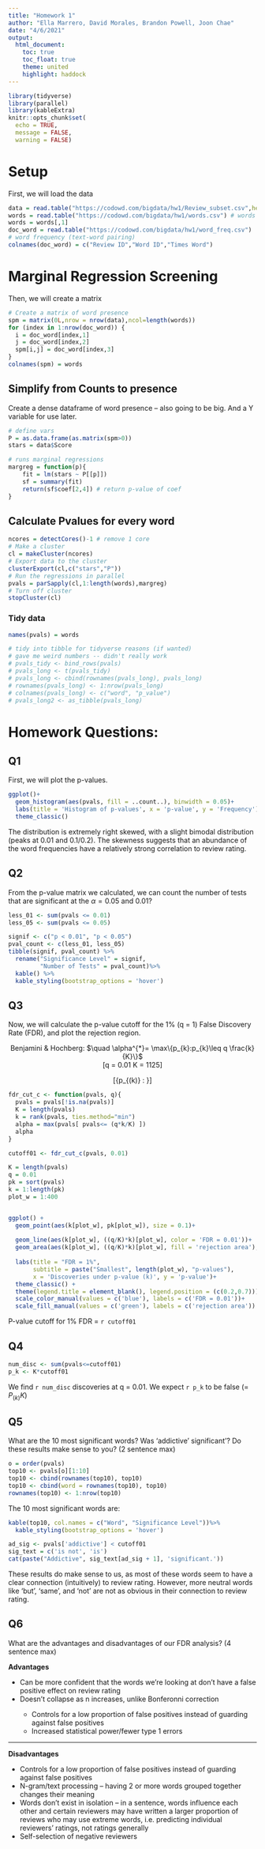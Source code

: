```yaml
---
title: "Homework 1"
author: "Ella Marrero, David Morales, Brandon Powell, Joon Chae"
date: "4/6/2021"
output: 
  html_document:
    toc: true 
    toc_float: true
    theme: united
    highlight: haddock
---
```


```r
library(tidyverse)
library(parallel)
library(kableExtra)
knitr::opts_chunk$set(
  echo = TRUE,
  message = FALSE,
  warning = FALSE) 
```

# Setup
First, we will load the data
```r
data = read.table("https://codowd.com/bigdata/hw1/Review_subset.csv",header=TRUE) # reviews
words = read.table("https://codowd.com/bigdata/hw1/words.csv") # words
words = words[,1]
doc_word = read.table("https://codowd.com/bigdata/hw1/word_freq.csv") 
# word frequency (text-word pairing)
colnames(doc_word) = c("Review ID","Word ID","Times Word")
```

# Marginal Regression Screening
Then, we will create a  matrix 
```r
# Create a matrix of word presence
spm = matrix(0L,nrow = nrow(data),ncol=length(words))
for (index in 1:nrow(doc_word)) {
  i = doc_word[index,1]
  j = doc_word[index,2]
  spm[i,j] = doc_word[index,3]
}
colnames(spm) = words
```

## Simplify from Counts to presence
Create a dense dataframe of word presence -- also going to be big. And a Y variable for use later. 
```r
# define vars
P = as.data.frame(as.matrix(spm>0)) 
stars = data$Score

# runs marginal regressions 
margreg = function(p){
	fit = lm(stars ~ P[[p]])
	sf = summary(fit)
	return(sf$coef[2,4]) # return p-value of coef
}
```

## Calculate Pvalues for every word
```r
ncores = detectCores()-1 # remove 1 core
# Make a cluster
cl = makeCluster(ncores) 
# Export data to the cluster
clusterExport(cl,c("stars","P")) 
# Run the regressions in parallel
pvals = parSapply(cl,1:length(words),margreg)
# Turn off cluster
stopCluster(cl)
```

### Tidy data
```r
names(pvals) = words
```

```r
# tidy into tibble for tidyverse reasons (if wanted)
# gave me weird numbers -- didn't really work
# pvals_tidy <- bind_rows(pvals)
# pvals_long <- t(pvals_tidy)
# pvals_long <- cbind(rownames(pvals_long), pvals_long)
# rownames(pvals_long) <- 1:nrow(pvals_long)
# colnames(pvals_long) <- c("word", "p_value")
# pvals_long2 <- as_tibble(pvals_long)
```

# Homework Questions:

## Q1
First, we will plot the p-values.

```r
ggplot()+
  geom_histogram(aes(pvals, fill = ..count..), binwidth = 0.05)+
  labs(title = 'Histogram of p-values', x = 'p-value', y = 'Frequency')+
  theme_classic()
```

The distribution is extremely right skewed, with a slight bimodal distribution (peaks at 0.01 and 0.1/0.2). The skewness suggests that an abundance of the word frequencies have a relatively strong correlation to review rating.

## Q2
From the p-value matrix we calculated, we can count the number of tests that are significant at the $\alpha=0.05$ and $0.01$?

```r
less_01 <- sum(pvals <= 0.01)
less_05 <- sum(pvals <= 0.05)
```

```r
signif <- c("p < 0.01", "p < 0.05")
pval_count <- c(less_01, less_05)
tibble(signif, pval_count) %>%
  rename("Significance Level" = signif,
         "Number of Tests" = pval_count)%>%
  kable() %>%
  kable_styling(bootstrap_options = 'hover')
```

## Q3
Now, we will calculate the p-value cutoff for the 1% (q = 1) False Discovery Rate (FDR), and plot the rejection region.

<center>
Benjamini & Hochberg: $\quad \alpha^{*}= \max\{p_{k}:p_{k}\leq q \frac{k}{K}\}$  
\[q = 0.01 \quad K = 1125\]

\[\max \{p_{(k)} : \frac{1125 \times p_{(k)}}{k}\leq 0.01\}\]
</center>

```r
fdr_cut_c <- function(pvals, q){
  pvals = pvals[!is.na(pvals)]
  K = length(pvals)
  k = rank(pvals, ties.method="min")
  alpha = max(pvals[ pvals<= (q*k/K) ])
  alpha
}

cutoff01 <- fdr_cut_c(pvals, 0.01)
```

```r
K = length(pvals)
q = 0.01
pk = sort(pvals)
k = 1:length(pk)
plot_w = 1:400


ggplot() +
  geom_point(aes(k[plot_w], pk[plot_w]), size = 0.1)+
  
  geom_line(aes(k[plot_w], ((q/K)*k)[plot_w], color = 'FDR = 0.01'))+
  geom_area(aes(k[plot_w], ((q/K)*k)[plot_w], fill = 'rejection area'), alpha = 0.25)+
  
  labs(title = "FDR = 1%", 
       subtitle = paste("Smallest", length(plot_w), "p-values"),
       x = 'Discoveries under p-value (k)', y = 'p-value')+
  theme_classic() +
  theme(legend.title = element_blank(), legend.position = (c(0.2,0.7))) +
  scale_color_manual(values = c('blue'), labels = c('FDR = 0.01'))+
  scale_fill_manual(values = c('green'), labels = c('rejection area'))
```

P-value cutoff for 1% FDR = `r cutoff01`

## Q4
```r
num_disc <- sum(pvals<=cutoff01)
p_k <- K*cutoff01
```

We find `r num_disc` discoveries at q = 0.01. We expect `r p_k` to be false (= $P_{(k)}K$)

## Q5

What are the 10 most significant words?  Was 'addictive' significant'? Do these results make sense to you? (2 sentence max)  

```r
o = order(pvals)
top10 <- pvals[o][1:10]
top10 <- cbind(rownames(top10), top10)
top10 <- cbind(word = rownames(top10), top10)
rownames(top10) <- 1:nrow(top10)
```

The 10 most significant words are:
```r
kable(top10, col.names = c("Word", "Significance Level"))%>%
  kable_styling(bootstrap_options = 'hover')
```

```r
ad_sig <- pvals['addictive'] < cutoff01
sig_text = c('is not', 'is')
cat(paste("Addictive", sig_text[ad_sig + 1], 'significant.'))
```
These results do make sense to us, as most of these words seem to have a clear connection (intuitively) to review rating. However, more neutral words like 'but', 'same', and 'not' are not as obvious in their connection to review rating. 


## Q6
What are the advantages and disadvantages of our FDR analysis? (4 sentence max)  

<b>Advantages</b>
<ul>
<li>Can be more confident that the words we're looking at don't have a false positive effect on review rating</li>
<li>Doesn't collapse as n increases, unlike Bonferonni correction</li>
  <ul>
  <li>Controls for a low proportion of false positives instead of guarding against false positives</li>
  <li>Increased statistical power/fewer type 1 errors</li>
  </ul>
</ul>
***
<b>Disadvantages</b>
<ul>
<li>Controls for a low proportion of false positives instead of guarding against false positives</li>
<li>N-gram/text processing -- having 2 or more words grouped together changes their meaning</li>
<li>Words don't exist in isolation -- in a sentence, words influence each other and certain reviewers may have written a larger proportion of reviews who may use extreme words, i.e. predicting individual reviewers' ratings, not ratings generally</li>
<li>Self-selection of negative reviewers</li>
</ul>

